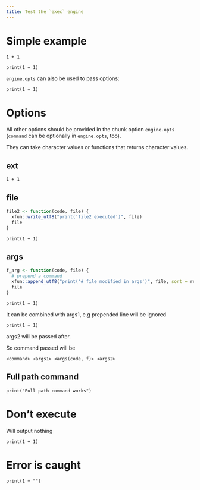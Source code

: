 ```yaml
---
title: Test the `exec` engine
--- 
```


# Simple example

```exec
1 + 1
```

```exec
print(1 + 1)
```

`engine.opts` can also be used to pass options:

```exec
print(1 + 1)
```

# Options

All other options should be provided in the chunk option `engine.opts` (`command` can be optionally in `engine.opts`, too).

They can take character values or functions that returns character values.

## ext

```exec
1 + 1
```

## file

```r
file2 <- function(code, file) {
  xfun::write_utf8("print('file2 executed')", file)
  file
}
```

```exec
print(1 + 1)
```

## args

```r
f_arg <- function(code, file) {
  # prepend a command
  xfun::append_utf8("print('# file modified in args')", file, sort = rev)
  file
}
```

```exec
print(1 + 1)
```

It can be combined with args1, e.g prepended line will be ignored

```exec
print(1 + 1)
```

args2 will be passed after. 

So command passed will be 

```
<command> <args1> <args(code, f)> <args2>
```

## Full path command

```exec
print("Full path command works")
```

# Don't execute

Will output nothing

```exec
print(1 + 1)
```

# Error is caught

```exec
print(1 + "")
```
